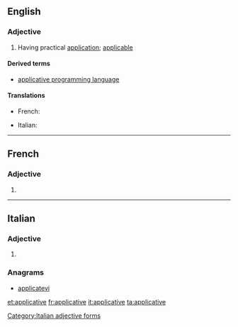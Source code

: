 ==English==

===Adjective===
{{en-adj}}

# Having practical [[application]]; [[applicable]]

====Derived terms====
* [[applicative programming language]]

====Translations====
{{trans-top|having practical application}}
* French: {{t+|fr|applicatif}}
{{trans-mid}}
* Italian: {{t|it|applicativo}}
{{trans-bottom}}

----

==French==

===Adjective===
{{fr-adj-form}} {{g|f}}

# {{feminine of|applicatif|lang=fr}}

----

==Italian==

===Adjective===
{{head|it|adjective form}}

# {{feminine plural of|applicativo|lang=it}}

===Anagrams===
* [[applicatevi#Italian|applicatevi]]

[[Category:Italian adjective forms]]

[[et:applicative]]
[[fr:applicative]]
[[it:applicative]]
[[ta:applicative]]